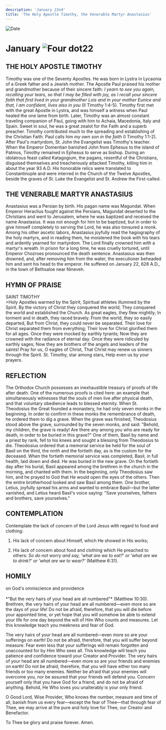 ```yaml
---
description: 'January 22nd'
title: 'The Holy Apostle Timothy, the Venerable Martyr Anastasius'
---
```


<CustomPaginator />
<RunningHead />

<Image src="/title-imprint.png" height={68} width={50} alt="Date" className="title-imprint"/>

# <div id="date">January <Image className="four-dot" src="/four-dot.png" height={15} width={15} alt="Four dot" />22</div>

## THE HOLY APOSTLE TIMOTHY

Timothy was one of the Seventy Apostles. He was born in Lystra in Lycaonia of a Greek father and a Jewish mother. The Apostle Paul praised his mother and grandmother because of their sincere faith: *I yearn to see you again, recalling your tears, so that I may be filled with joy, as I recall your sincere faith that first lived in your grandmother Lois and in your mother Eunice and that, I am confident, lives also in you* (II Timothy 1:4-5). Timothy first met with the great Apostle in Lystra, and was himself a witness when Paul healed the one lame from birth. Later, Timothy was an almost constant traveling companion of Paul, going with him to Achaia, Macedonia, Italy and Spain. Sweet in soul, he was a great zealot for the Faith and a superb preacher. Timothy contributed much to the spreading and establishing of the Christian Faith. Paul calls him *my own son in the faith* (I Timothy 1:1-2). After Paul's martyrdom, St. John the Evangelist was Timothy's teacher. When the Emperor Domentian banished John from Ephesus to the island of Patmos, Timothy remained in Ephesus to serve as bishop. During an idolatrous feast called Katagogium, the pagans, resentful of the Christians, disguised themselves and treacherously attacked Timothy, killing him in about the year 93 A.D. His honorable relics were translated to Constantinople and were interred in the Church of the Twelve Apostles, beside the graves of St. Luke the Evangelist and St. Andrew the First-called.

## THE VENERABLE MARTYR ANASTASIUS

Anastasius was a Persian by birth. His pagan name was Magundat. When Emperor Heraclius fought against the Persians, Magundat deserted to the Christians and went to Jerusalem, where he was baptized and received the name Anastasius. It was not enough for him to be baptized, but in order to give himself completely to serving the Lord, he was also tonsured a monk. Among his other ascetic labors, Anastasius joyfully read the hagiography of the holy martyrs, and in reading them, he moistened the book with his tears and ardently yearned for martyrdom. The Lord finally crowned him with a martyr's wreath. In prison for a long time, he was cruelly tortured, until Emperor Chozroes pronounced the death sentence. Anastasius was then drowned, and, after removing him from the water, the executioner beheaded him and sent his head to the emperor. He suffered on January 22, 628 A.D., in the town of Bethsaloe near Nineveh.


## HYMN OF PRAISE
<div style={{textAlign:'center', color:'crimson', fontWeight:'bold'}}>
SAINT TIMOTHY
</div>
>Holy Apostles warmed by the Spirit,  
Spiritual athletes illumined by the Spirit.  
By the victory of Christ they conquered the world;  
They conquered the world and established the Church.  
As great eagles, they flew mightily;  
In torment and in death, they raced bravely.  
From the world, they so easily departed,  
But from Christ, they could never be separated.  
Their love for Christ separated them from everything;  
Their love for Christ glorified them for all ages.  
Once they were mocked by earthly tyrants;  
Now they are crowned with the radiance of eternal day.  
Once they were ridiculed by earthly sages;  
Now they are brothers of the angels and leaders of the saints!  
Pray for us, O eagles of Christ,  
That Christ may renew us sinners through the Spirit.  
St. Timothy, star among stars,  
Help even us by your prayers.  

## REFLECTION

The Orthodox Church possesses an inexhaustible treasury of proofs of life after death. One of the numerous proofs is cited here: an example that simultaneously witnesses that the souls of men live after physical death, and that voluntary obedience leads to blessed eternity. When St. Theodosius the Great founded a monastery, he had only seven monks in the beginning. In order to confirm in these monks the remembrance of death, he ordered them to dig a grave. When the grave was finished, Theodosius stood above the grave, surrounded by the seven monks, and said: "Behold, my children, the grave is ready! Are there any among you who are ready for death, in order to be buried in this grave?" One of them, Basil by name and a priest by rank, fell to his knees and sought a blessing from Theodosius to die. Theodosius ordered that a memorial service be held for the soul of Basil on the third, the ninth and the fortieth day, as is the custom for the deceased. When the fortieth memorial service was completed, Basil, in full health, laid down and died. He was buried in the new grave. On the fortieth day after his burial, Basil appeared among the brethren in the church in the morning, and chanted with them. In the beginning, only Theodosius saw him, and he prayed to God that He would open the eyes of the others. Then the entire brotherhood looked and saw Basil among them. One brother, Letius, joyfully spread his arms and wanted to embrace Basil—but the latter vanished, and Letius heard Basil's voice saying: "Save yourselves, fathers and brothers, save yourselves."


## CONTEMPLATION

Contemplate the lack of concern of the Lord Jesus with regard to food and clothing:

1. His lack of concern about Himself, which He showed in His works;

2. His lack of concern about food and clothing which He preached to others: *So do not worry and say, 'what are we to eat?' or 'what are we to drink?' or 'what are we to wear?'* (Matthew 6:31).


## HOMILY
<div style={{textAlign:'center', color:'crimson', fontWeight:'bold'}}>
on God's omniscience and providence
</div><br /><div style={{textAlign:'right'}}>
*"But the very hairs of your head are all numbered"* (Matthew 10:30).
</div>
Brethren, the very hairs of your head are all numbered—even more so are the days of your life! Do not be afraid, therefore, that you will die before your appointed time, or yet hope that you will somehow be able to extend your life for one day beyond the will of Him Who counts and measures. Let this knowledge teach you meekness and fear of God.

The very hairs of your head are all numbered—even more so are your sufferings on earth! Do not be afraid, therefore, that you will suffer beyond measure. Fear even less that your sufferings will remain forgotten and unaccounted for by Him Who sees all. This knowledge will teach you patience and confidence toward your Creator and Provider. The very hairs of your head are all numbered—even more so are your friends and enemies on earth! Do not be afraid, therefore, that you will have either too many friends or too many enemies. Neither be afraid that your enemies will overcome you, nor be assured that your friends will defend you. Concern yourself only that you have God for a friend, and do not be afraid of anything. Behold, He Who loves you unalterably is your only friend.

O Good Lord, Wise Provider, Who knows the number, measure and time of all, banish from us every fear—except the fear of Thee—that through fear of Thee, we may arrive at the pure and holy love for Thee, our Creator and Benefactor.

To Thee be glory and praise forever. Amen.